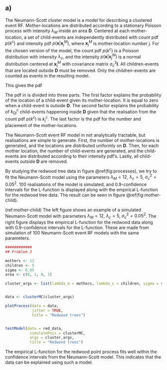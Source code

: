 \section{Problem 3: Clustered event spatial variables}

## a)

The Neumann-Scott cluster model is a model for describing a clustered event RF.
Mother-locations are distributed according to a stationary Poisson process with intensity $\lambda_M$ inside an area $\mathbf{D}$. Centered at each mother-location, a set of child-events are independently distributed with count pdf $p\left(k^c\right)$ and intensity pdf $p\left(\bm{x} | \bm{x}_j^M\right)$, where $\bm{x}_j^M$ is mother-location number $j$. For the chosen version of the model, the count pdf $p\left(k^c\right)$ is a Poisson distribution with intensity $\lambda_c$, and the intensity $p\left(\bm{x} | \bm{x}_j^M\right)$ is a normal distribution centered at $\bm{x}_j^M$ with covariance matrix $\sigma_c^2 \mathbf{I}$. All children-events that are located outside $\mathbf{D}$ must be removed.
Only the children-events are counted as events in the resulting model.

This gives the pdf 

\begin{equation}
\label{eq:mother-child}
\begin{split}
\mathbf{X}_\mathbf{D} &\sim p\left(\bm{x}_{ji}; j = 1, 2, ..., k_\mathbf{D}^M; i = 1, 2, ..., k_{Dj}^c\right) \\
 &= \prod_{j = 1}^{k_\mathbf{D}^M} \left(\left[\prod_{i = 1}^{k_{Dj}^c} \frac{I\left(\bm{x}_{ji} \in \mathbf{D}\right) p\left(\bm{x}_{ji} | \bm{x}_j^M\right)}{P\left(\mathbf{D} | \bm{x}_j^M\right)} \right] \times p\left(k_{Dj}^c | k_j^c, \bm{x}_j^M\right) p\left(k_j^c\right) \times \frac{1}{|\mathbf{D}|^{k_\mathbf{D}^M}} p\left(k_\mathbf{D}^M\right) \right).
\end{split}
\end{equation}

The pdf in \eqref{eq:mother-child} is divided into three parts. The first factor explains the probability of the location of a child-event given its mother-location. It is equal to zero when a child-event is outside $\mathbf{D}$. The second factor explains the probability of $k_{Dj}^c$ child-events happening inside $\mathbf{D}$ given that the realisation from the count pdf $p(k^c)$ is $k_j^c$. The last factor is the pdf for the number and placement of the mother-locations.

The Neumann-Scott event RF model in not analytically tractable, but realisations are simple to generate. First, the number of mother-locations is generated, and the locations are distributed uniformly on $\mathbf{D}$. Then, for each mother location, the number of child-events are generated, and the child-events are distributed according to their intensity pdf's. Lastly, all child-events outside $\mathbf{D}$ are removed.

By studying the redwood tree data in figure \@ref(fig:processes), we try to fit the Neumann-Scott model using the parameters $\lambda_M = 12$, $\lambda_c = 5$, $\sigma_c^2 = 0.05^2$. 100 realisations of the model is simulated, and 0.9-confidence intervals for the L-function is displayed along with the empirical L-function for the redwood tree data. The result can be seen in figure \@ref(fig:mother-child).

(ref:mother-child) The left figure shows an example of a simulated Neumann-Scott model with parameters $\lambda_M = 12$, $\lambda_c = 5$, $\sigma_c^2 = 0.05^2$. The right figure displays the empirical L-function for the redwood data along with 0.9-confidence intervals for the L-function. These are made from simulation of 100 Neumann-Scott event RF models with the same parameters.

```r
############
## Problem 3

mothers <- 12
children <- 5
sigma <- 0.05
area <- c(0, 1, 0, 1)

cluster_args <- list(lambda_m = mothers, lambda_c = children, sigma = sigma, area = area)


data <- clusterMC(cluster_args)

plotProcess(data = data,
            jitter = TRUE,
            title = "Redwood trees")


testModel(data = red_data,
           simulatePois = clusterMC,
           args = cluster_args,
           title = "Redwood trees")

```

The empirical L-function for the redwood point process fits well within the confidence intervals from the Neumann-Scott model. This indicates that the data can be explained using such a model.
